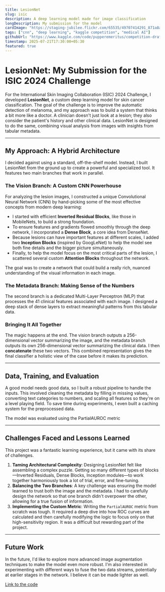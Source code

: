 ```yaml
---
title: LesionNet
slug: isic
description: A deep learning model made for image classification
longDescription: My submission for the model
cardImage: "https://staging-jubilee.flickr.com/65535/49707414291_871a8a081a_q.jpg"
tags: ["cnn", "deep learning", "kaggle competition", "medical AI"]
githubUrl: "https://www.kaggle.com/code/pupperemeritus/competition-draft"
timestamp: 2025-07-21T17:30:00+05:30
featured: true
---
```


# **LesionNet: My Submission for the ISIC 2024 Challenge**

For the International Skin Imaging Collaboration (ISIC) 2024 Challenge, I developed **LesionNet**, a custom deep learning model for skin cancer classification. The goal of the challenge is to improve the automatic detection of melanoma, and my approach was to build a system that thinks a bit more like a doctor. A clinician doesn't just look at a lesion; they also consider the patient's history and other clinical data. LesionNet is designed to do the same, combining visual analysis from images with insights from tabular metadata.

---

## **My Approach: A Hybrid Architecture**

I decided against using a standard, off-the-shelf model. Instead, I built LesionNet from the ground up to create a powerful and specialized tool. It features two main branches that work in parallel.

### **The Vision Branch: A Custom CNN Powerhouse**

For analyzing the lesion images, I constructed a unique Convolutional Neural Network (CNN) by hand-picking some of the most effective concepts from modern deep learning:

- I started with efficient **Inverted Residual Blocks**, like those in MobileNets, to build a strong foundation.
- To ensure features and gradients flowed smoothly through the deep network, I incorporated a **Dense Block**, a core idea from DenseNet.
- Because lesions can have important features at different scales, I added two **Inception Blocks** (inspired by GoogLeNet) to help the model see both fine details and the bigger picture simultaneously.
- Finally, to help the model focus on the most critical parts of the lesion, I scattered several custom **Attention Blocks** throughout the network.

The goal was to create a network that could build a really rich, nuanced understanding of the visual information in each image.

### **The Metadata Branch: Making Sense of the Numbers**

The second branch is a dedicated Multi-Layer Perceptron (MLP) that processes the 41 clinical features associated with each image. I designed a deep stack of dense layers to extract meaningful patterns from this tabular data.

### **Bringing It All Together**

The magic happens at the end. The vision branch outputs a 256-dimensional vector summarizing the image, and the metadata branch outputs its own 256-dimensional vector summarizing the clinical data. I then **concatenate** these two vectors. This combined representation gives the final classifier a holistic view of the case before it makes its prediction.

---

## **Data, Training, and Evaluation**

A good model needs good data, so I built a robust pipeline to handle the inputs. This involved cleaning the metadata by filling in missing values, converting text categories to numbers, and scaling all features so they're on a level playing field. To save time during experiments, I even built a caching system for the preprocessed data.

The model was evaluated using the PartialAUROC metric

---

## **Challenges Faced and Lessons Learned**

This project was a fantastic learning experience, but it came with its share of challenges.

1. **Taming Architectural Complexity**: Designing LesionNet felt like assembling a complex puzzle. Getting so many different types of blocks—Inverted Residuals, Dense Blocks, Inception modules—to work together harmoniously took a lot of trial, error, and fine-tuning.
2. **Balancing the Two Branches**: A key challenge was ensuring the model learned to trust both the image and the metadata. I had to carefully design the network so that one branch didn't overpower the other, allowing for a true fusion of information.
3. **Implementing the Custom Metric**: Writing the `PartialAUROC` metric from scratch was tough. It required a deep dive into how ROC curves are calculated and then carefully modifying the logic to focus only on that high-sensitivity region. It was a difficult but rewarding part of the project.

---

## **Future Work**

In the future, I'd like to explore more advanced image augmentation techniques to make the model even more robust. I'm also interested in experimenting with different ways to fuse the two data streams, potentially at earlier stages in the network.
I believe it can be made lighter as well.

[Link to the code](https://www.kaggle.com/code/pupperemeritus/competition-draft)
